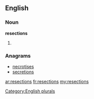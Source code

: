==English==

===Noun===
'''resections'''

# {{plural of|[[resection]]}}

===Anagrams===
* [[necrotises#English|necrotises]]
* [[secretions#English|secretions]]

[[Category:English plurals]]

[[ar:resections]]
[[fr:resections]]
[[my:resections]]